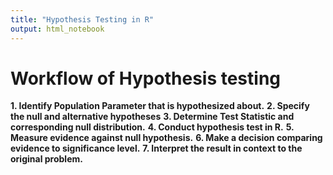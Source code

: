 ```yaml
---
title: "Hypothesis Testing in R"
output: html_notebook
---
```


# Workflow of Hypothesis testing

**1. Identify Population Parameter that is hypothesized about.**
**2. Specify the null and alternative hypotheses**
**3. Determine Test Statistic and corresponding null distribution.**
**4. Conduct hypothesis test in R.**
**5. Measure evidence against null hypothesis.**
**6. Make a decision comparing evidence to significance level.**
**7. Interpret the result in context to the original problem.**

